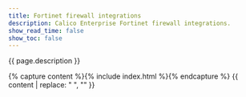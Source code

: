 ```yaml
---
title: Fortinet firewall integrations
description: Calico Enterprise Fortinet firewall integrations. 
show_read_time: false
show_toc: false
---
```


{{ page.description }}

{% capture content %}{% include index.html %}{% endcapture %}
{{ content | replace: "    ", "" }}
